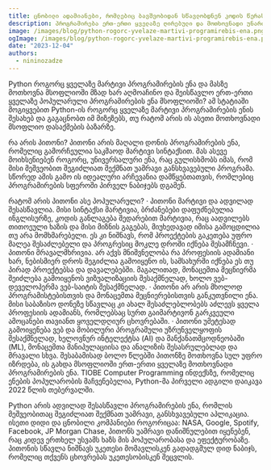 ```yaml
---
title: ცნობილი ადამიანები, რომლებიც ბავშვობიდან სწავლობდნენ კოდის წერას
description: პროგრამირება ერთ-ერთი ყველაზე ღირებული და მოთხოვნადი უნარია დღევანდელ სამყაროში.
image: /images/blog/python-rogorc-yvelaze-martivi-programirebis-ena.png
ogImage: /images/blog/python-rogorc-yvelaze-martivi-programirebis-ena.png
date: "2023-12-04"
authors:
  - nininozadze
---
```



 
Python როგორც ყველაზე მარტივი პროგრამირების ენა და მასზე მოთხოვნა მსოფლიოში
მზად ხარ აღმოაჩინო და შეისწავლო ერთ-ერთი ყველაზე პოპულარული პროგრამირების ენა მსოფლიოში?
ამ სტატიაში მოგიყვებით Python-ის როგორც ყველაზე მარტივი პროგრამირების ენის შესახებ და გაგაცნობთ იმ მიზეზებს, თუ რატომ არის ის ასეთი მოთხოვნადი მსოფლიო დასაქმების ბაზარზე.
 
რა არის პითონი?
პითონი არის მაღალი დონის პროგრამირების ენა, რომელიც გამორჩეულია საკმაოდ მარტივი სინტაქსით. მას ასევე მოიხსენიებენ როგორც, უნივერსალური ენა, რაც გულისხმობს იმას, რომ მისი მეშვეობით შეგიძლიათ შექმნათ უამრავი განსხვავებული პროგრამა. სწორედ ამის გამო ის იდეალური არჩევანია დამწყებთათვის, რომლებიც პროგრამირების სფეროში პირველ ნაბიჯებს დგამენ.
 
რატომ არის პითონი ასე პოპულარული?
·   პითონი მარტივი და ადვილად შესასწავლია. მისი სინტაქსი მარტივია, ბრძანებები დაფუძნებულია ინგლისურზე, კოდის განლაგება შედარებით მარტივია, რაც აადვილებს თითოეული ხაზის და მისი მიზნის გაგებას, მიუხედავად იმისა გამოცდილია თუ არა მომხმარებელი. ეს კი ნიშნავს, რომ პროექტების გაკეთება უფრო მალეა შესაძლებელი და პროგრესიც მოკლე დროში იქნება შესამჩნევი.
·   პითონი მრავალმხრივია. არ აქვს მნიშვნელობა რა პროფესიის ადამიანი ხარ, ნებისმიერ დროს შეგიძლია გამოიყენო ის, სამსახურში იქნება ეს თუ პირად პროექტებსა და დავალებებში. მაგალითად, მონაცემთა მეცნიერმა შეიძლება გამოიყენოს ვიზუალიზაციის შესაქმნელად, ხოლო ვებ-დეველოპერმა  ვებ-საიტის შესაქმნელად.
·   პითონი არ არის მხოლოდ პროგრამისტებისთვის და მონაცემთა მეცნიერებისთვის განკუთვნილი ენა. მისი საბაზისო დონეზე სწავლაც კი  ახალ შესაძლებლობებს აძლევს ყველა პროფესიის ადამიანს, რომლებსაც სურთ გაიმარტივონ გარკვეული ამოცანები თავიანთ ყოველდღიურ ცხოვრებაში.
·   პითონი უმეტესად გამოიყენება ვებ და მობილური პროგრამული უზრუნველყოფის შესაქმნელად, ხელოვნურ ინტელექტსა (AI) და მანქანათმცოდნეობაში (ML), მონაცემთა მანიპულაციისა და ანალიზის შესასრულებლად და მრავალი სხვა. შესაბამისად ბოლო  წლებში პითონზე მოთხოვნა სულ უფრო იზრდება, ის გახდა მსოფლიოში ერთ-ერთი ყველაზე მოთხოვნადი პროგრამირების ენა. TIOBE Computer Programming ინდექსზე, რომელიც ენების პოპულარობის მაჩვენებელია, Python-მა პირველი ადგილი დაიკავა 2022 წლის თებერვალში.
 
Python არის ადვილად შესასწავლი პროგრამირების ენა, რომლის მეშვეობითაც შეგიძლიათ შექმნათ უამრავი, განსხვავებული აპლიკაცია. ისეთი დიდი და ცნობილი კომპანიები როგორიცაა: NASA, Google, Spotify, Facebook, JP Morgan Chase, პითონს უამრავი დანიშნულებით იყენებენ, რაც კიდევ ერთხელ უსვამს ხაზს მის პოპულარობასა და ეფექტურობაზე. პითონის სწავლა ნიშნავს უკეთესი მომავლისკენ გადადგმულ დიდ ნაბიჯს, რომელიც თქვენს ცხოვრებას უკეთესობისკენ შეცვლის. 


<PreRegistrationForm 
    formTitle="დაინტერესდით? 🤔 გაიარეთ კონსულტაცია 🔥"
    formDescription="თუ გსურთ დაიწყოთ პროგრამირების სწავლა, დაგვიტოვეთ თქვენი მონაცემები და ჩვენი წარმომადგენელი დაგიკავშირდებათ." 
/>